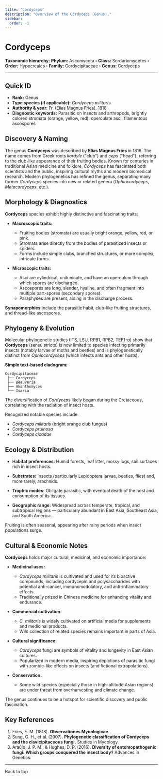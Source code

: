 ```yaml
---
title: "Cordyceps"
description: "Overview of the Cordyceps (Genus)."
sidebar:
  order: -1
---
```



# Cordyceps <Badge variant="note" text="Genus" />

**Taxonomic hierarchy:** **Phylum:** Ascomycota › **Class:** Sordariomycetes › **Order:** Hypocreales › **Family:** Cordycipitaceae › **Genus:** Cordyceps

---

## Quick ID
* **Rank:** Genus  
* **Type species (if applicable):** _Cordyceps militaris_  
* **Authority & year:** Fr. (Elias Magnus Fries), 1818  
* **Diagnostic keywords:** Parasitic on insects and arthropods, brightly colored stromata (orange, yellow, red), operculate asci, filamentous ascospores  

## Discovery & Naming
The genus **Cordyceps** was described by **Elias Magnus Fries** in 1818. The name comes from Greek roots _kordyle_ ("club") and _ceps_ ("head"), referring to the club-like appearance of their fruiting bodies. Known for centuries in traditional Asian medicine and folklore, _Cordyceps_ has fascinated both scientists and the public, inspiring cultural myths and modern biomedical research. Modern phylogenetics has refined the genus, separating many former _Cordyceps_ species into new or related genera (_Ophiocordyceps_, _Metacordyceps_, etc.).

## Morphology & Diagnostics
**Cordyceps** species exhibit highly distinctive and fascinating traits:

- **Macroscopic traits:**
  - Fruiting bodies (stromata) are usually bright orange, yellow, red, or pink.
  - Stromata arise directly from the bodies of parasitized insects or spiders.
  - Forms include simple clubs, branched structures, or more complex, intricate forms.

- **Microscopic traits:**
  - Asci are cylindrical, unitunicate, and have an operculum through which spores are discharged.
  - Ascospores are long, slender, hyaline, and often fragment into multiple part-spores (secondary spores).
  - Paraphyses are present, aiding in the discharge process.

**Synapomorphies** include the parasitic habit, club-like fruiting structures, and thread-like ascospores.

## Phylogeny & Evolution
Molecular phylogenetic studies (ITS, LSU, RPB1, RPB2, TEF1-α) show that **Cordyceps** (sensu stricto) is now limited to species infecting primarily insects (notably larvae of moths and beetles) and is phylogenetically distinct from _Ophiocordyceps_ (which infects ants and other hosts).

**Simple text-based cladogram:**
```
Cordycipitaceae
 ├── Cordyceps
 ├── Beauveria
 ├── Akanthomyces
 └── Isaria
```
The diversification of _Cordyceps_ likely began during the Cretaceous, correlating with the radiation of insect hosts.

Recognized notable species include:

- _Cordyceps militaris_ (bright orange club fungus)
- _Cordyceps pruinosa_
- _Cordyceps cicadae_

## Ecology & Distribution
- **Habitat preferences:** Humid forests, leaf litter, mossy logs, soil surfaces rich in insect hosts.
- **Substrates:** Insects (particularly Lepidoptera larvae, beetles, flies) and, more rarely, arachnids.
- **Trophic modes:** Obligate parasitic, with eventual death of the host and consumption of its tissues.

- **Geographic range:** Widespread across temperate, tropical, and subtropical regions — particularly abundant in East Asia, Southeast Asia, and South America.

Fruiting is often seasonal, appearing after rainy periods when insect populations surge.

## Cultural & Economic Notes
**Cordyceps** holds major cultural, medicinal, and economic importance:

- **Medicinal uses:**
  - _Cordyceps militaris_ is cultivated and used for its bioactive compounds, including cordycepin and polysaccharides with potential anti-cancer, immunomodulatory, and anti-inflammatory effects.
  - Traditionally prized in Chinese medicine for enhancing vitality and endurance.

- **Commercial cultivation:**
  - _C. militaris_ is widely cultivated on artificial media for supplements and medicinal products.
  - Wild collection of related species remains important in parts of Asia.

- **Cultural significance:**
  - _Cordyceps_ fungi are symbols of vitality and longevity in East Asian cultures.
  - Popularized in modern media, inspiring depictions of parasitic fungi with zombie-like effects on insects (and fictional extrapolations).

- **Conservation:** 
  - Some wild species (especially those in high-altitude Asian regions) are under threat from overharvesting and climate change.

The genus continues to be a hotspot for scientific discovery and public fascination.

## Key References
1. Fries, E. M. (1818). **Observationes Mycologicae.**  
2. Sung, G. H., et al. (2007). **Phylogenetic classification of Cordyceps and the clavicipitaceous fungi.** Studies in Mycology.  
3. Araújo, J. P. M., & Hughes, D. P. (2016). **Diversity of entomopathogenic fungi: Which groups conquered the insect body?** Advances in Genetics.  

---

<LinkButton href="#top" variant="minimal" icon="arrow-up">
  Back to top
</LinkButton>
